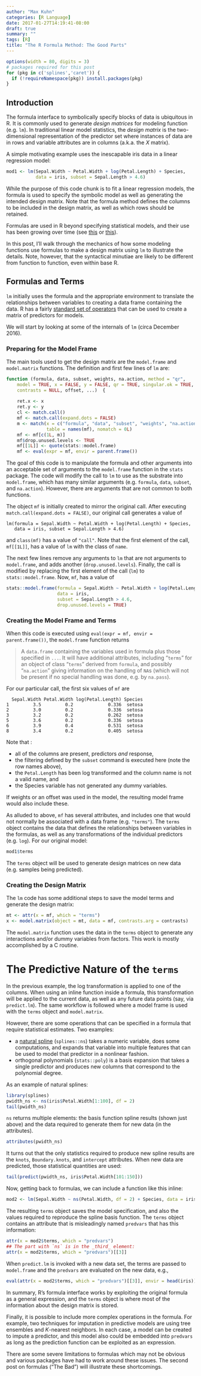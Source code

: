 ```yaml
---
author: "Max Kuhn"
categories: [R Language]
date: 2017-01-27T14:19:41-08:00
draft: true
summary: ""
tags: [R]
title: "The R Formula Method: The Good Parts"
---
```


```r
options(width = 80, digits = 3)
# packages required for this post
for (pkg in c('splines','caret')) {
  if (!requireNamespace(pkg)) install.packages(pkg)
}
```


## Introduction

The formula interface to symbolically specify blocks of data is ubiquitous in R. It is commonly used to generate _design matrices_ for modeling function (e.g. `lm`). In traditional linear model statistics, the _design matrix_ is the two-dimensional representation of the predictor set where instances of data are in rows and variable attributes are in columns (a.k.a. the _X_ matrix). 

A simple motivating example uses the inescapable iris data in a linear regression model: 

```r
mod1 <- lm(Sepal.Width ~ Petal.Width + log(Petal.Length) + Species, 
           data = iris, subset = Sepal.Length > 4.6)
```

While the purpose of this code chunk is to fit a linear regression models, the formula is used to specify the symbolic model as well as generating the intended design matrix. Note that the formula method defines the columns to be included in the design matrix, as well as which rows should be retained. 

Formulas are used in R beyond specifying statistical models, and their use has been growing over time (see [this](https://cran.r-project.org/web/packages/lazyeval/vignettes/lazyeval.html) or [this](http://rmhogervorst.nl/cleancode/blog/2016/06/13/NSE_standard_evaluation_dplyr.html)). 

In this post, I'll walk through the mechanics of how some modeling functions use formulas to make a design matrix using `lm` to illustrate the details. Note, however, that the syntactical minutiae are likely to be different from function to function, even within base R. 

## Formulas and Terms

`lm` initially uses the formula and the appropriate environment to translate the relationships between variables to creating a data frame containing the data. R has a fairly [standard set of operators](https://stat.ethz.ch/R-manual/R-devel/library/stats/html/formula.html) that can be used to create a matrix of predictors for models. 

We will start by looking at some of the internals of `lm` (circa December 2016).

### Preparing for the Model Frame

The main tools used to get the design matrix are the `model.frame` and `model.matrix` functions. The definition and first few lines of `lm` are:

```r
function (formula, data, subset, weights, na.action, method = "qr", 
    model = TRUE, x = FALSE, y = FALSE, qr = TRUE, singular.ok = TRUE, 
    contrasts = NULL, offset, ...)  {
  
    ret.x <- x
    ret.y <- y
    cl <- match.call()
    mf <- match.call(expand.dots = FALSE)
    m <- match(x = c("formula", "data", "subset", "weights", "na.action", "offset"), 
               table = names(mf), nomatch = 0L)
    mf <- mf[c(1L, m)]
    mf$drop.unused.levels <- TRUE
    mf[[1L]] <- quote(stats::model.frame)
    mf <- eval(expr = mf, envir = parent.frame())
```

The goal of this code is to manipulate the formula and other arguments into an acceptable set of arguments to the `model.frame` function in the `stats` package. The code will modify the call to `lm` to use as the substrate into `model.frame`, which has many similar arguments (e.g. `formula`, `data`, `subset`, and `na.action`). However, there are arguments that are not common to both functions. 

The object `mf` is initially created to mirror the original call. After executing `match.call(expand.dots = FALSE)`, our original call generates a value of 
```
lm(formula = Sepal.Width ~ Petal.Width + log(Petal.Length) + Species, 
   data = iris, subset = Sepal.Length > 4.6)
```
and `class(mf)` has a value of `"call"`. Note that the first element of the call, `mf[[1L]]`, has a value of `lm` with the class of `name`.  

The next few lines remove any arguments to `lm` that are not arguments to `model.frame`, and adds another (`drop.unused.levels`). Finally, the call is modified by replacing the first element of the call (`lm`) to `stats::model.frame`. Now, `mf`, has a value of 
```r
stats::model.frame(formula = Sepal.Width ~ Petal.Width + log(Petal.Length) + Species, 
                   data = iris, 
                   subset = Sepal.Length > 4.6, 
                   drop.unused.levels = TRUE)
```

### Creating the Model Frame and Terms

When this code is executed using `eval(expr = mf, envir = parent.frame())`, the `model.frame` function returns

 > A `data.frame` containing the variables used in formula plus those specified in `...`. It will have additional attributes, including "`terms`" for an object of class "`terms`" derived from `formula`, and possibly "`na.action`" giving information on the handling of `NA`s (which will not be present if no special handling was done, e.g. by `na.pass`).

For our particular call, the first six values of `mf` are
```
  Sepal.Width Petal.Width log(Petal.Length) Species
1         3.5         0.2             0.336  setosa
2         3.0         0.2             0.336  setosa
3         3.2         0.2             0.262  setosa
5         3.6         0.2             0.336  setosa
6         3.9         0.4             0.531  setosa
8         3.4         0.2             0.405  setosa
```
Note that : 

 * all of the columns are present, predictors _and_ response,
 * the filtering defined by the `subset` command is executed here (note the row names above),
 * the `Petal.Length` has been log transformed and the column name is not a valid name, and
 * the Species variable has not generated any dummy variables. 

If weights or an offset was used in the model, the resulting model frame would also include these. 

As alluded to above, `mf` has several attributes, and includes one that would not normally be associated with a data frame (e.g. `"terms"`). The `terms` object contains the data that defines the relationships between variables in the formulas, as well as any transformations of the individual predictors (e.g. `log`). For our original model:
```r
mod1$terms
```
The `terms` object will be used to generate design matrices on new data (e.g. samples being predicted). 

### Creating the Design Matrix

The `lm` code has some additional steps to save the model terms and generate the design matrix: 
```r
mt <- attr(x = mf, which = "terms")
x <- model.matrix(object = mt, data = mf, contrasts.arg = contrasts)
```
The `model.matrix` function uses the data in the `terms` object to generate any interactions and/or dummy variables from factors. This work is mostly accomplished by a C routine. 

# The Predictive Nature of the `terms`

In the previous example, the log transformation is applied to one of the columns. When using an inline function inside a formula, this transformation will be applied to the current data, as well as any future data points (say, via `predict.lm`). The same workflow is followed where a model frame is used with the `terms` object and `model.matrix`. 

However, there are some operations that can be specified in a formula that require statistical estimates. Two examples: 

* a [natural spline](https://en.wikipedia.org/wiki/Spline_interpolation) (`splines::ns`) takes a numeric variable, does some computations, and expands that variable into multiple features that can be used to model that predictor in a nonlinear fashion.
* orthogonal polynomials (`stats::poly`) is a basis expansion that takes a single predictor and produces new columns that correspond to the polynomial degree.

As an example of natural splines: 
```r
library(splines)
pwidth_ns <- ns(iris$Petal.Width[1:100], df = 2)
tail(pwidth_ns)
```
`ns` returns multiple elements: the basis function spline results (shown just above) and the data required to generate them for new data (in the attributes). 
```r
attributes(pwidth_ns)
```
It turns out that the only statistics required to produce new spline results are the `knots`, `Boundary.knots`, and `intercept` attributes. When new data are predicted, those statistical quantities are used: 
```r
tail(predict(pwidth_ns, iris$Petal.Width[101:150]))
```
Now, getting back to formulas, we can include a function like this inline:
```r
mod2 <- lm(Sepal.Width ~ ns(Petal.Width, df = 2) + Species, data = iris)
```
The resulting `terms` object saves the model specification, and also the values required to reproduce the spline basis function. The `terms` object contains an attribute that is misleadingly named `predvars` that has this information: 
```r
attr(x = mod2$terms, which = "predvars")
## The part with `ns` is in the _third_ element:
attr(x = mod2$terms, which = "predvars")[[3]]
```
When `predict.lm` is invoked with a new data set, the terms are passed to `model.frame` and the `predvars` are evaluated on the new data, e.g.,
```r
eval(attr(x = mod2$terms, which = "predvars")[[3]], envir = head(iris))
``` 

In summary, R's formula interface works by exploiting the original formula as a general expression, and the `terms` object is where most of the information about the design matrix is stored. 

Finally, it is possible to include more complex operations in the formula. For example, two techniques for imputation in predictive models are using tree ensembles and _K_-nearest neighbors. In each case, a model can be created to impute a predictor, and this model also could be embedded into `predvars` as long as the prediction function can be exploited as an expression. 

There are some severe limitations to formulas which may not be obvious and various packages have had to work around these issues. The second post on formulas ("The Bad") will illustrate these shortcomings. 

